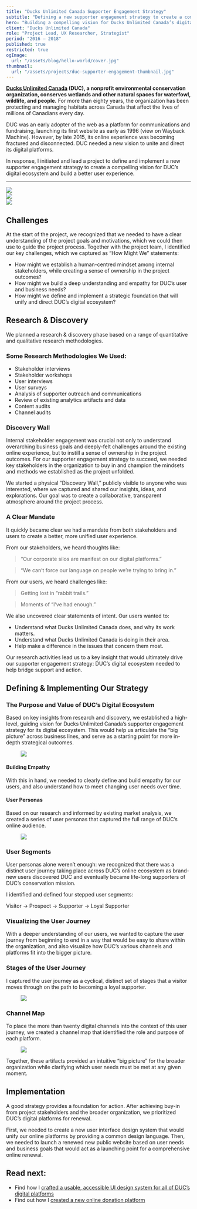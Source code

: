 ```yaml
---
title: "Ducks Unlimited Canada Supporter Engagement Strategy"
subtitle: "Defining a new supporter engagement strategy to create a compelling vision for DUC’s digital ecosystem and build a better user experience."
hero: "Building a compelling vision for Ducks Unlimited Canada’s digital ecosystem"
client: "Ducks Unlimited Canada"
role: "Project Lead, UX Researcher, Strategist"
period: "2016 – 2018"
published: true
restricted: true
ogImage:
  url: "/assets/blog/hello-world/cover.jpg"
thumbnail:
  url: "/assets/projects/duc-supporter-engagement-thumbnail.jpg"
---
```


**[Ducks Unlimited Canada](https://ducks.ca) (DUC), a nonprofit environmental conservation organization, conserves wetlands and other natural spaces for waterfowl, wildlife, and people.** For more than eighty years, the organization has been protecting and managing habitats across Canada that affect the lives of millions of Canadians every day.

DUC was an early adopter of the web as a platform for communications and fundraising, launching its first website as early as 1996 (view on Wayback Machine). However, by late 2015, its online experience was becoming fractured and disconnected. DUC needed a new vision to unite and direct its digital platforms.

In response, I initiated and lead a project to define and implement a new supporter engagement strategy to create a compelling vision for DUC’s digital ecosystem and build a better user experience.

----

<div class="grid grid-cols-2 gap-6 my-12">
	<div class="col-span-2">
		<img src="/assets/projects/duc-supporter-engagement-cover.jpeg" />
	</div>
	<div>
		<img src="/assets/projects/duc-canada-historic.jpeg" />
	</div>
	<div>
		<img src="/assets/projects/duc-canada-boreal.jpeg" />
	</div>
</div>

## Challenges

At the start of the project, we recognized that we needed to have a clear understanding of the project goals and motivations, which we could then use to guide the project process. Together with the project team, I identified our key challenges, which we captured as “How Might We” statements:

- How might we establish a human-centred mindset among internal stakeholders, while creating a sense of ownership in the project outcomes?
- How might we build a deep understanding and empathy for DUC’s user and business needs?
- How might we define and implement a strategic foundation that will unify and direct DUC’s digital ecosystem?

## Research & Discovery

We planned a research & discovery phase based on a range of quantitative and qualitative research methodologies.

### Some Research Methodologies We Used:

- Stakeholder interviews
- Stakeholder workshops
- User interviews
- User surveys
- Analysis of supporter outreach and communications
- Review of existing analytics artifacts and data
- Content audits
- Channel audits

### Discovery Wall

Internal stakeholder engagement was crucial not only to understand overarching business goals and deeply-felt challenges around the existing online experience, but to instill a sense of ownership in the project outcomes. For our supporter engagement strategy to succeed, we needed key stakeholders in the organization to buy in and champion the mindsets and methods we established as the project unfolded.

We started a physical “Discovery Wall,” publicly visible to anyone who was interested, where we captured and shared our insights, ideas, and explorations. Our goal was to create a collaborative, transparent atmosphere around the project process.

### A Clear Mandate

It quickly became clear we had a mandate from both stakeholders and users to create a better, more unified user experience.

From our stakeholders, we heard thoughts like:

>“Our corporate silos are manifest on our digital platforms.”

>“We can’t force our language on people we’re trying to bring in.”

From our users, we heard challenges like:

>Getting lost in “rabbit trails.”

>Moments of “I’ve had enough.”

We also uncovered clear statements of intent. Our users wanted to:

- Understand what Ducks Unlimited Canada does, and why its work matters.
- Understand what Ducks Unlimited Canada is doing in their area.
- Help make a difference in the issues that concern them most.

Our research activities lead us to a key insight that would ultimately drive our supporter engagement strategy: DUC’s digital ecosystem needed to help bridge support and action.

## Defining & Implementing Our Strategy

### The Purpose and Value of DUC’s Digital Ecosystem

Based on key insights from research and discovery, we established a high-level, guiding vision for Ducks Unlimited Canada’s supporter engagement strategy for its digital ecosystem. This would help us articulate the “big picture” across business lines, and serve as a starting point for more in-depth strategical outcomes.

<figure>
	<img src="/assets/projects/ducks-strategy.png" className="drop-shadow-md max-w-lg mx-auto" />
</figure>

#### Building Empathy
With this in hand, we needed to clearly define and build empathy for our users, and also understand how to meet changing user needs over time.

#### User Personas
Based on our research and informed by existing market analysis, we created a series of user personas that captured the full range of DUC’s online audience.

<figure>
	<img src="/assets/projects/duc-personas.png" />
</figure>

### User Segments

User personas alone weren’t enough: we recognized that there was a distinct user journey taking place across DUC’s online ecosystem as brand-new users discovered DUC and eventually became life-long supporters of DUC’s conservation mission.

I identified and defined four stepped user segments:

Visitor → Prospect → Supporter → Loyal Supporter

### Visualizing the User Journey
With a deeper understanding of our users, we wanted to capture the user journey from beginning to end in a way that would be easy to share within the organization, and also visualize how DUC’s various channels and platforms fit into the bigger picture.

### Stages of the User Journey
I captured the user journey as a cyclical, distinct set of stages that a visitor moves through on the path to becoming a loyal supporter.

<figure>
	<img src="/assets/projects/duc-journey.png" className="max-w-lg mx-auto" />
</figure>

### Channel Map

To place the more than twenty digital channels into the context of this user journey, we created a channel map that identified the role and purpose of each platform.

<figure>
	<img src="/assets/projects/duc-channel-map.png" className="max-w-lg mx-auto" />
</figure>

Together, these artifacts provided an intuitive “big picture” for the broader organization while clarifying which user needs must be met at any given moment.

## Implementation

A good strategy provides a foundation for action. After achieving buy-in from project stakeholders and the broader organization, we prioritized DUC’s digital platforms for renewal.

First, we needed to create a new user interface design system that would unify our online platforms by providing a common design language. Then, we needed to launch a renewed new public website based on user needs and business goals that would act as a launching point for a comprehensive online renewal.

## Read next:
- Find how I [crafted a usable, accessible UI design system for all of DUC’s digital platforms](/projects/ducks-unlimited-canada-design-system)
- Find out how I [created a new online donation platform](/projects/ducks-unlimited-canada-donations)